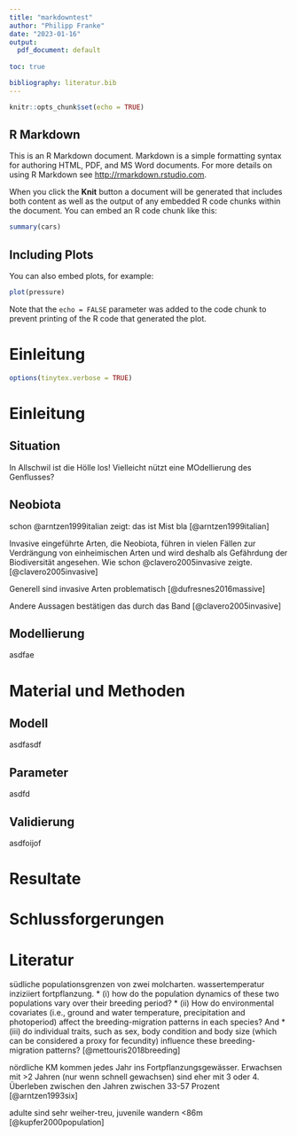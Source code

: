 ```yaml
---
title: "markdowntest"
author: "Philipp Franke"
date: "2023-01-16"
output:
  pdf_document: default
  
toc: true

bibliography: literatur.bib
---
```


```r
knitr::opts_chunk$set(echo = TRUE)
```

## R Markdown

This is an R Markdown document. Markdown is a simple formatting syntax for authoring HTML, PDF, and MS Word documents. For more details on using R Markdown see <http://rmarkdown.rstudio.com>.

When you click the **Knit** button a document will be generated that includes both content as well as the output of any embedded R code chunks within the document. You can embed an R code chunk like this:

```r
summary(cars)
```

## Including Plots

You can also embed plots, for example:

```r
plot(pressure)
```

Note that the `echo = FALSE` parameter was added to the code chunk to prevent printing of the R code that generated the plot.

# Einleitung
```r
options(tinytex.verbose = TRUE)
```


# Einleitung
## Situation
In Allschwil ist die Hölle los!
Vielleicht nützt eine MOdellierung des Genflusses?

## Neobiota
schon @arntzen1999italian zeigt: das ist Mist
bla [@arntzen1999italian]

Invasive eingeführte Arten, die Neobiota, führen in vielen Fällen zur Verdrängung von einheimischen Arten und wird deshalb als Gefährdung der Biodiversität angesehen. Wie schon @clavero2005invasive zeigte.[@clavero2005invasive]

Generell sind invasive Arten problematisch [@dufresnes2016massive]

Andere Aussagen bestätigen das durch das Band [@clavero2005invasive]

## Modellierung
asdfae

# Material und Methoden
## Modell
asdfasdf

## Parameter
asdfd

## Validierung
asdfoijof

# Resultate



# Schlussforgerungen




# Literatur


südliche populationsgrenzen von zwei molcharten. wassertemperatur inziziiert fortpflanzung.
* (i) how do the population dynamics of these two populations vary over their breeding period?
* (ii) How do environmental covariates (i.e., ground and water temperature, precipitation and photoperiod) affect the breeding-migration patterns in each species? And
* (iii) do individual traits, such as sex, body condition and body size (which can be considered a proxy for fecundity) influence these breeding-migration patterns? [@mettouris2018breeding]


nördliche KM kommen jedes Jahr ins Fortpflanzungsgewässer. Erwachsen mit >2 Jahren (nur wenn schnell gewachsen) sind eher mit 3 oder 4. Überleben zwischen den Jahren zwischen 33-57 Prozent [@arntzen1993six]


adulte sind sehr weiher-treu, juvenile wandern <86m [@kupfer2000population]